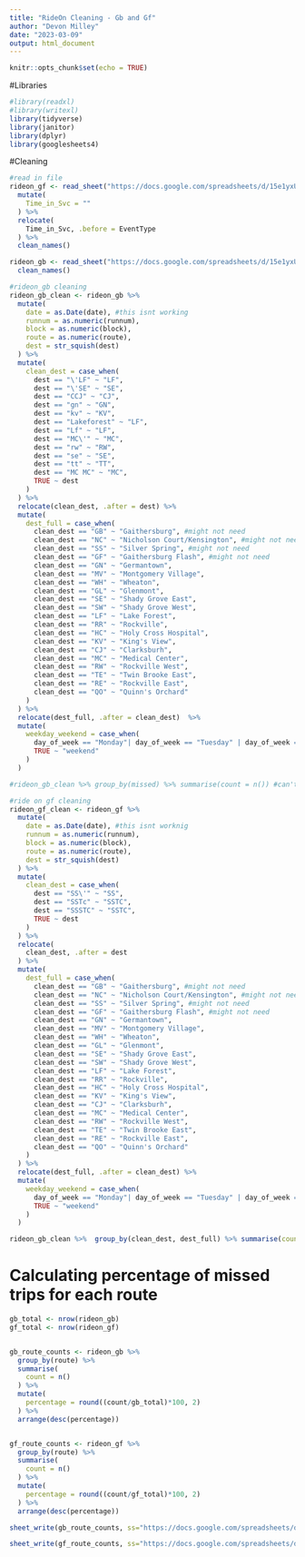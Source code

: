 ```yaml
---
title: "RideOn Cleaning - Gb and Gf"
author: "Devon Milley"
date: "2023-03-09"
output: html_document
---
```


```r
knitr::opts_chunk$set(echo = TRUE)
```

#Libraries
```r
#library(readxl)
#library(writexl)
library(tidyverse)
library(janitor)
library(dplyr)
library(googlesheets4)

```

#Cleaning
```r
#read in file
rideon_gf <- read_sheet("https://docs.google.com/spreadsheets/d/15e1yxUzol0nLw96nG-cHQPPsPV5OpkD3AP0iprFP7lU/edit#gid=96980819", sheet = "GF") %>% 
  mutate(
    Time_in_Svc = ""
  ) %>% 
  relocate(
    Time_in_Svc, .before = EventType
  ) %>% 
  clean_names()

rideon_gb <- read_sheet("https://docs.google.com/spreadsheets/d/15e1yxUzol0nLw96nG-cHQPPsPV5OpkD3AP0iprFP7lU/edit#gid=96980819", sheet = "GB") %>% 
  clean_names()

#rideon_gb cleaning
rideon_gb_clean <- rideon_gb %>% 
  mutate(
    date = as.Date(date), #this isnt working
    runnum = as.numeric(runnum),
    block = as.numeric(block),
    route = as.numeric(route),
    dest = str_squish(dest)
  ) %>% 
  mutate(
    clean_dest = case_when(
      dest == "\'LF" ~ "LF",
      dest == "\'SE" ~ "SE",
      dest == "CCJ" ~ "CJ",
      dest == "gn" ~ "GN",
      dest == "kv" ~ "KV",
      dest == "Lakeforest" ~ "LF",
      dest == "Lf" ~ "LF",
      dest == "MC\'" ~ "MC",
      dest == "rw" ~ "RW",
      dest == "se" ~ "SE",
      dest == "tt" ~ "TT",
      dest == "MC MC" ~ "MC",
      TRUE ~ dest
    )
  ) %>% 
  relocate(clean_dest, .after = dest) %>% 
  mutate(
    dest_full = case_when(
      clean_dest == "GB" ~ "Gaithersburg", #might not need
      clean_dest == "NC" ~ "Nicholson Court/Kensington", #might not need
      clean_dest == "SS" ~ "Silver Spring", #might not need
      clean_dest == "GF" ~ "Gaithersburg Flash", #might not need
      clean_dest == "GN" ~ "Germantown",
      clean_dest == "MV" ~ "Montgomery Village",
      clean_dest == "WH" ~ "Wheaton",
      clean_dest == "GL" ~ "Glenmont",
      clean_dest == "SE" ~ "Shady Grove East",
      clean_dest == "SW" ~ "Shady Grove West",
      clean_dest == "LF" ~ "Lake Forest",
      clean_dest == "RR" ~ "Rockville",
      clean_dest == "HC" ~ "Holy Cross Hospital",
      clean_dest == "KV" ~ "King's View",
      clean_dest == "CJ" ~ "Clarksburh",
      clean_dest == "MC" ~ "Medical Center",
      clean_dest == "RW" ~ "Rockville West",
      clean_dest == "TE" ~ "Twin Brooke East",
      clean_dest == "RE" ~ "Rockville East",
      clean_dest == "QO" ~ "Quinn's Orchard"
    )
  ) %>% 
  relocate(dest_full, .after = clean_dest)  %>% 
  mutate(
    weekday_weekend = case_when(
      day_of_week == "Monday"| day_of_week == "Tuesday" | day_of_week == "Wednesday" | day_of_week == "Thursday" | day_of_week == "Friday" ~ "weekday",
      TRUE ~ "weekend"
    )
  )

#rideon_gb_clean %>% group_by(missed) %>% summarise(count = n()) #can't figure out how to get rid of single quotes

#ride on gf cleaning
rideon_gf_clean <- rideon_gf %>% 
  mutate(
    date = as.Date(date), #this isnt worknig
    runnum = as.numeric(runnum),
    block = as.numeric(block),
    route = as.numeric(route),
    dest = str_squish(dest)
  ) %>% 
  mutate(
    clean_dest = case_when(
      dest == "SS\'" ~ "SS",
      dest == "SSTc" ~ "SSTC",
      dest == "SSSTC" ~ "SSTC",
      TRUE ~ dest
    )
  ) %>% 
  relocate(
    clean_dest, .after = dest
  ) %>% 
  mutate(
    dest_full = case_when(
      clean_dest == "GB" ~ "Gaithersburg", #might not need
      clean_dest == "NC" ~ "Nicholson Court/Kensington", #might not need
      clean_dest == "SS" ~ "Silver Spring", #might not need
      clean_dest == "GF" ~ "Gaithersburg Flash", #might not need
      clean_dest == "GN" ~ "Germantown",
      clean_dest == "MV" ~ "Montgomery Village",
      clean_dest == "WH" ~ "Wheaton",
      clean_dest == "GL" ~ "Glenmont",
      clean_dest == "SE" ~ "Shady Grove East",
      clean_dest == "SW" ~ "Shady Grove West",
      clean_dest == "LF" ~ "Lake Forest",
      clean_dest == "RR" ~ "Rockville",
      clean_dest == "HC" ~ "Holy Cross Hospital",
      clean_dest == "KV" ~ "King's View",
      clean_dest == "CJ" ~ "Clarksburh",
      clean_dest == "MC" ~ "Medical Center",
      clean_dest == "RW" ~ "Rockville West",
      clean_dest == "TE" ~ "Twin Brooke East",
      clean_dest == "RE" ~ "Rockville East",
      clean_dest == "QO" ~ "Quinn's Orchard"
    )
  ) %>% 
  relocate(dest_full, .after = clean_dest) %>% 
  mutate(
    weekday_weekend = case_when(
      day_of_week == "Monday"| day_of_week == "Tuesday" | day_of_week == "Wednesday" | day_of_week == "Thursday" | day_of_week == "Friday" ~ "weekday",
      TRUE ~ "weekend"
    )
  )

rideon_gb_clean %>%  group_by(clean_dest, dest_full) %>% summarise(count = n())


```

# Calculating percentage of missed trips for each route
```r
gb_total <- nrow(rideon_gb)
gf_total <- nrow(rideon_gf)


gb_route_counts <- rideon_gb %>% 
  group_by(route) %>% 
  summarise(
    count = n()
  ) %>% 
  mutate(
    percentage = round((count/gb_total)*100, 2)
  ) %>% 
  arrange(desc(percentage))


gf_route_counts <- rideon_gf %>% 
  group_by(route) %>% 
  summarise(
    count = n()
  ) %>% 
  mutate(
    percentage = round((count/gf_total)*100, 2)
  ) %>% 
  arrange(desc(percentage))

```

```r
sheet_write(gb_route_counts, ss="https://docs.google.com/spreadsheets/d/15e1yxUzol0nLw96nG-cHQPPsPV5OpkD3AP0iprFP7lU/edit#gid=96980819", sheet="GB missed routes percentages")

sheet_write(gf_route_counts, ss="https://docs.google.com/spreadsheets/d/15e1yxUzol0nLw96nG-cHQPPsPV5OpkD3AP0iprFP7lU/edit#gid=96980819", sheet="GF missed routes percentages")
```

